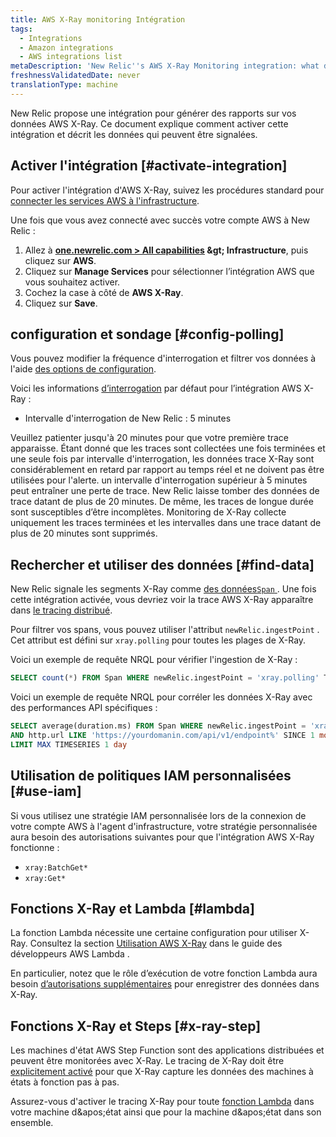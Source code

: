 ```yaml
---
title: AWS X-Ray monitoring Intégration
tags:
  - Integrations
  - Amazon integrations
  - AWS integrations list
metaDescription: 'New Relic''s AWS X-Ray Monitoring integration: what data it reports, and how to enable it.'
freshnessValidatedDate: never
translationType: machine
---
```


New Relic propose une intégration pour générer des rapports sur vos données AWS X-Ray. Ce document explique comment activer cette intégration et décrit les données qui peuvent être signalées.

## Activer l'intégration [#activate-integration]

Pour activer l'intégration d'AWS X-Ray, suivez les procédures standard pour [connecter les services AWS à l'infrastructure](/docs/integrations/amazon-integrations/get-started/connect-aws-infrastructure).

Une fois que vous avez connecté avec succès votre compte AWS à New Relic :

1. Allez à <DNT>**[one.newrelic.com &gt; All capabilities](https://one.newrelic.com/all-capabilities) &amp;gt; Infrastructure**</DNT>, puis cliquez sur <DNT>**AWS**</DNT>.
2. Cliquez sur <DNT>**Manage Services**</DNT> pour sélectionner l’intégration AWS que vous souhaitez activer.
3. Cochez la case à côté de <DNT>**AWS X-Ray**</DNT>.
4. Cliquez sur <DNT>**Save**</DNT>.

## configuration et sondage [#config-polling]

Vous pouvez modifier la fréquence d'interrogation et filtrer vos données à l'aide [des options de configuration](/docs/integrations/new-relic-integrations/cloud-integrations/configure-polling-frequency-data-collection-cloud-integrations).

Voici les informations [d’interrogation](/docs/integrations/amazon-integrations/get-started/polling-intervals-aws-integrations) par défaut pour l’intégration AWS X-Ray :

* Intervalle d'interrogation de New Relic : 5 minutes

<Callout variant="tip">
  Veuillez patienter jusqu'à 20 minutes pour que votre première trace apparaisse. Étant donné que les traces sont collectées une fois terminées et une seule fois par intervalle d'interrogation, les données trace X-Ray sont considérablement en retard par rapport au temps réel et ne doivent pas être utilisées pour l'alerte.
</Callout>

<Callout variant="important">
  un intervalle d'interrogation supérieur à 5 minutes peut entraîner une perte de trace. New Relic laisse tomber des données de trace datant de plus de 20 minutes. De même, les traces de longue durée sont susceptibles d’être incomplètes. Monitoring de X-Ray collecte uniquement les traces terminées et les intervalles dans une trace datant de plus de 20 minutes sont supprimés.
</Callout>

## Rechercher et utiliser des données [#find-data]

New Relic signale les segments X-Ray comme [des données`Span` ](/docs/data-apis/understand-data/new-relic-data-types/#new-relic-tracing). Une fois cette intégration activée, vous devriez voir la trace AWS X-Ray apparaître dans [le tracing distribué](/docs/apm/distributed-tracing/ui-data/understand-use-distributed-tracing-data).

Pour filtrer vos spans, vous pouvez utiliser l'attribut `newRelic.ingestPoint` . Cet attribut est défini sur `xray.polling` pour toutes les plages de X-Ray.

Voici un exemple de requête NRQL pour vérifier l'ingestion de X-Ray :

```sql
SELECT count(*) FROM Span WHERE newRelic.ingestPoint = 'xray.polling' TIMESERIES
```

Voici un exemple de requête NRQL pour corréler les données X-Ray avec des performances API spécifiques :

```sql
SELECT average(duration.ms) FROM Span WHERE newRelic.ingestPoint = 'xray.polling' 
AND http.url LIKE 'https://yourdomanin.com/api/v1/endpoint%' SINCE 1 month ago 
LIMIT MAX TIMESERIES 1 day
```

## Utilisation de politiques IAM personnalisées [#use-iam]

Si vous utilisez une stratégie IAM personnalisée lors de la connexion de votre compte AWS à l'agent d'infrastructure, votre stratégie personnalisée aura besoin des autorisations suivantes pour que l'intégration AWS X-Ray fonctionne :

* `xray:BatchGet*`
* `xray:Get*`

## Fonctions X-Ray et Lambda [#lambda]

La fonction Lambda nécessite une certaine configuration pour utiliser X-Ray. Consultez la section [Utilisation AWS X-Ray](https://docs.aws.amazon.com/lambda/latest/dg/services-xray.html) dans le guide des développeurs AWS Lambda .

En particulier, notez que le rôle d’exécution de votre fonction Lambda aura besoin [d’autorisations supplémentaires](https://docs.aws.amazon.com/lambda/latest/dg/services-xray.html#services-xray-permissions) pour enregistrer des données dans X-Ray.

## Fonctions X-Ray et Steps [#x-ray-step]

Les machines d'état AWS Step Function sont des applications distribuées et peuvent être monitorées avec X-Ray. Le tracing de X-Ray doit être [explicitement activé](https://docs.aws.amazon.com/step-functions/latest/dg/concepts-xray-tracing.html) pour que X-Ray capture les données des machines à états à fonction pas à pas.

Assurez-vous d'activer le tracing X-Ray pour toute [fonction Lambda](#lambda) dans votre machine d&amp;apos;état ainsi que pour la machine d&amp;apos;état dans son ensemble.
